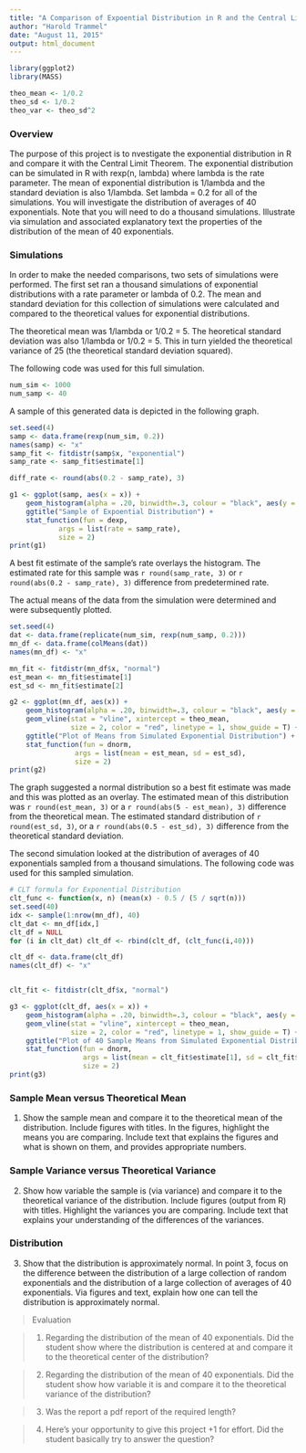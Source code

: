 ```yaml
---
title: "A Comparison of Expoential Distribution in R and the Central Limit Theorem"
author: "Harold Trammel"
date: "August 11, 2015"
output: html_document
---
```


```r
library(ggplot2)
library(MASS)

theo_mean <- 1/0.2
theo_sd <- 1/0.2
theo_var <- theo_sd^2

```
### Overview

The purpose of this project is to nvestigate the exponential distribution in R and compare it with the Central Limit Theorem. The exponential distribution can be simulated in R with rexp(n, lambda) where lambda is the rate parameter. The mean of exponential distribution is 1/lambda and the standard deviation is also 1/lambda. Set lambda = 0.2 for all of the simulations. You will investigate the distribution of averages of 40 exponentials. Note that you will need to do a thousand simulations.  Illustrate via simulation and associated explanatory text the properties of the distribution of the mean of 40 exponentials.

### Simulations
In order to make the needed comparisons, two sets of simulations were performed.  The first set ran a thousand simulations of exponential distributions with a rate parameter or lambda of 0.2.  The mean and standard deviation for this collection of simulations were calculated and compared to the theoretical values for exponential distributions. 

The theoretical mean was 1/lambda or 1/0.2 = 5.  The heoretical standard deviation was also 1/lambda or 1/0.2 = 5.  This in turn yielded the theoretical variance of 25 (the theoretical standard deviation squared).

The following code was used for this full simulation.

```r
num_sim <- 1000
num_samp <- 40

```

A sample of this generated data is depicted in the following graph. 

```r
set.seed(4)
samp <- data.frame(rexp(num_sim, 0.2))
names(samp) <- "x"
samp_fit <- fitdistr(samp$x, "exponential")
samp_rate <- samp_fit$estimate[1]

diff_rate <- round(abs(0.2 - samp_rate), 3)

g1 <- ggplot(samp, aes(x = x)) +
    geom_histogram(alpha = .20, binwidth=.3, colour = "black", aes(y = ..density..)) +
    ggtitle("Sample of Expoential Distribution") +
    stat_function(fun = dexp,
            args = list(rate = samp_rate),
            size = 2)
print(g1)
```

A best fit estimate of the sample's rate overlays the histogram.  The estimated rate for this sample was `r round(samp_rate, 3)` or `r round(abs(0.2 - samp_rate), 3)` difference from predetermined rate.

The actual means of the data from the simulation were determined and were subsequently plotted.  

```r
set.seed(4)
dat <- data.frame(replicate(num_sim, rexp(num_samp, 0.2)))
mn_df <- data.frame(colMeans(dat))
names(mn_df) <- "x"

mn_fit <- fitdistr(mn_df$x, "normal")
est_mean <- mn_fit$estimate[1]
est_sd <- mn_fit$estimate[2]

g2 <- ggplot(mn_df, aes(x)) +
    geom_histogram(alpha = .20, binwidth=.3, colour = "black", aes(y = ..density..)) +
    geom_vline(stat = "vline", xintercept = theo_mean,
               size = 2, color = "red", linetype = 1, show_guide = T) +
    ggtitle("Plot of Means from Simulated Exponential Distribution") +
    stat_function(fun = dnorm,
                args = list(mean = est_mean, sd = est_sd),
                size = 2)
print(g2)

```

The graph suggested a normal distribution so a best fit estimate was made and this was plotted as an overlay. The estimated mean of this distribution was `r round(est_mean, 3)` or a `r round(abs(5 - est_mean), 3)` difference from the theoretical mean.  The estimated standard distribution of `r round(est_sd, 3)`, or a `r round(abs(0.5 - est_sd), 3)` difference from the theoretical standard deviation.


The second simulation looked at the distribution of averages of 40 exponentials sampled from a thousand simulations. The following code was used for this sampled simulation.

```r

# CLT formula for Exponential Distribution
clt_func <- function(x, n) (mean(x) - 0.5 / (5 / sqrt(n)))
set.seed(40)
idx <- sample(1:nrow(mn_df), 40)
clt_dat <- mn_df[idx,]
clt_df = NULL
for (i in clt_dat) clt_df <- rbind(clt_df, (clt_func(i,40)))

clt_df <- data.frame(clt_df)
names(clt_df) <- "x"


clt_fit <- fitdistr(clt_df$x, "normal")

g3 <- ggplot(clt_df, aes(x = x)) +
    geom_histogram(alpha = .20, binwidth=.3, colour = "black", aes(y = ..density..)) +
    geom_vline(stat = "vline", xintercept = theo_mean,
               size = 2, color = "red", linetype = 1, show_guide = T) +
    ggtitle("Plot of 40 Sample Means from Simulated Exponential Distribution") +
    stat_function(fun = dnorm,
                  args = list(mean = clt_fit$estimate[1], sd = clt_fit$estimate[2]),
                  size = 2)
print(g3)
```

### Sample Mean versus Theoretical Mean
1. Show the sample mean and compare it to the theoretical mean of the distribution.
Include figures with titles. In the figures, highlight the means you are comparing. Include text that explains the figures and what is shown on them, and provides appropriate numbers.

### Sample Variance versus Theoretical Variance
2. Show how variable the sample is (via variance) and compare it to the theoretical variance of the distribution.
Include figures (output from R) with titles. Highlight the variances you are comparing. Include text that explains your understanding of the differences of the variances.

### Distribution
3. Show that the distribution is approximately normal.
In point 3, focus on the difference between the distribution of a large collection of random exponentials and the distribution of a large collection of averages of 40 exponentials. 
Via figures and text, explain how one can tell the distribution is approximately normal.

> Evaluation

> 1. Regarding the distribution of the mean of 40 exponentials. Did the student show where the distribution is centered at and compare it  to the theoretical center of the distribution?

> 2. Regarding the distribution of the mean of 40 exponentials. Did the student show how variable it is and compare it to the theoretical variance of the distribution?

> 3. Was the report a pdf report of the required length?

> 4. Here's your opportunity to give this project +1 for effort. Did the student basically try to answer the question?



